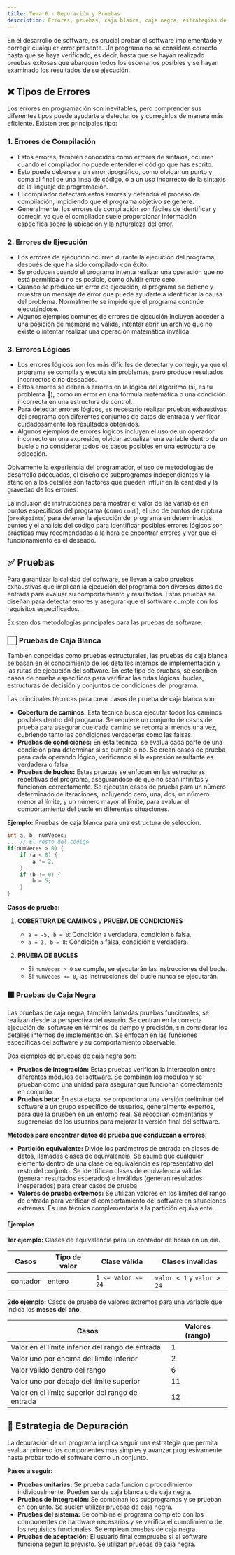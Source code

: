 ```yaml
---
title: Tema 6 - Depuración y Pruebas
description: Errores, pruebas, caja blanca, caja negra, estrategias de depuración...
---
```


En el desarrollo de software, es crucial probar el software implementado y corregir cualquier error presente. Un programa no se considera correcto hasta que se haya verificado, es decir, hasta que se hayan realizado pruebas exitosas que abarquen todos los escenarios posibles y se hayan examinado los resultados de su ejecución.

## ❌ Tipos de Errores

Los errores en programación son inevitables, pero comprender sus diferentes tipos puede ayudarte a detectarlos y corregirlos de manera más eficiente. Existen tres principales tipo:

### **1. Errores de Compilación**

- Estos errores, también conocidos como errores de sintaxis, ocurren cuando el compilador no puede entender el código que has escrito.
- Esto puede deberse a un error tipográfico, como olvidar un punto y coma al final de una línea de código, o a un uso incorrecto de la sintaxis de la linguaje de programación.
- El compilador detectará estos errores y detendrá el proceso de compilación, impidiendo que el programa objetivo se genere.
- Generalmente, los errores de compilación son fáciles de identificar y corregir, ya que el compilador suele proporcionar información específica sobre la ubicación y la naturaleza del error.

### **2. Errores de Ejecución**

- Los errores de ejecución ocurren durante la ejecución del programa, después de que ha sido compilado con éxito.
- Se producen cuando el programa intenta realizar una operación que no está permitida o no es posible, como dividir entre cero.
- Cuando se produce un error de ejecución, el programa se detiene y muestra un mensaje de error que puede ayudarte a identificar la causa del problema. Normalmente se impide que el programa continúe ejecutándose.
- Algunos ejemplos comunes de errores de ejecución incluyen acceder a una posición de memoria no válida, intentar abrir un archivo que no existe o intentar realizar una operación matemática inválida.

### **3. Errores Lógicos**

- Los errores lógicos son los más difíciles de detectar y corregir, ya que el programa se compila y ejecuta sin problemas, pero produce resultados incorrectos o no deseados.
- Estos errores se deben a errores en la lógica del algoritmo (sí, es tu problema 🤑), como un error en una fórmula matemática o una condición incorrecta en una estructura de control.
- Para detectar errores lógicos, es necesario realizar pruebas exhaustivas del programa con diferentes conjuntos de datos de entrada y verificar cuidadosamente los resultados obtenidos.
- Algunos ejemplos de errores lógicos incluyen el uso de un operador incorrecto en una expresión, olvidar actualizar una variable dentro de un bucle o no
  considerar todos los casos posibles en una estructura de selección.

Obivamente la experiencia del programador, el uso de metodologías de desarrollo adecuadas, el diseño de subprogramas independientes y la atención a los detalles
son factores que pueden influir en la cantidad y la gravedad de los errores.

La inclusión de instrucciones para mostrar el valor de las variables en puntos específicos del programa (como `cout`), el uso de puntos de ruptura (`breakpoints`) para
detener la ejecución del programa en determinados puntos y el análisis del código para identificar posibles errores lógicos son prácticas muy recomendadas a la
hora de encontrar errores y ver que el funcionamiento es el deseado.

## ✅ Pruebas

Para garantizar la calidad del software, se llevan a cabo pruebas exhaustivas que implican la ejecución del programa con diversos datos de entrada para evaluar
su comportamiento y resultados. Estas pruebas se diseñan para detectar errores y asegurar que el software cumple con los requisitos especificados.

Existen dos metodologías principales para las pruebas de software:

### ⬜ Pruebas de Caja Blanca

También conocidas como pruebas estructurales, las pruebas de caja blanca se basan en el conocimiento de los detalles internos de implementación y las rutas
de ejecución del software. En este tipo de pruebas, se escriben casos de prueba específicos para verificar las rutas lógicas, bucles, estructuras de decisión
y conjuntos de condiciones del programa.

Las principales técnicas para crear casos de prueba de caja blanca son:

- **Cobertura de caminos:** Esta técnica busca ejecutar todos los caminos posibles dentro del programa. Se requiere un conjunto de casos de prueba
  para asegurar que cada camino se recorra al menos una vez, cubriendo tanto las condiciones verdaderas como las falsas.
- **Pruebas de condiciones:** En esta técnica, se evalúa cada parte de una condición para determinar si se cumple o no. Se crean casos de prueba
  para cada operando lógico, verificando si la expresión resultante es verdadera o falsa.
- **Pruebas de bucles:** Estas pruebas se enfocan en las estructuras repetitivas del programa, asegurándose de que no sean infinitas y funcionen correctamente.
  Se ejecutan casos de prueba para un número determinado de iteraciones, incluyendo cero, una, dos, un número menor al límite, y un número mayor al límite, para evaluar el comportamiento del bucle en diferentes situaciones.

**Ejemplo:** Pruebas de caja blanca para una estructura de selección.

```c++
int a, b, numVeces;
... // El resto del código
if(numVeces > 0) {
    if (a < 0) {
        a *= 2;
    }
    if (b != 0) {
        b = 5;
    }
}
```

**Casos de prueba:**

1. **COBERTURA DE CAMINOS** y **PRUEBA DE CONDICIONES**

   - `a = -5, b = 0`: Condición `a` verdadera, condición `b` falsa.
   - `a = 3, b = 8`: Condición `a` falsa, condición `b` verdadera.

2. **PRUEBA DE BUCLES**
   - Si `numVeces > 0` se cumple, se ejecutarán las instrucciones del bucle.
   - Si `numVeces <= 0`, las instrucciones del bucle nunca se ejecutarán.

### ⬛ Pruebas de Caja Negra

Las pruebas de caja negra, también llamadas pruebas funcionales, se realizan desde la perspectiva del usuario. Se centran en la correcta ejecución del software
en términos de tiempo y precisión, sin considerar los detalles internos de implementación. Se enfocan en las funciones específicas del software y su comportamiento observable.

Dos ejemplos de pruebas de caja negra son:

- **Pruebas de integración:** Estas pruebas verifican la interacción entre diferentes módulos del software. Se combinan los módulos y
  se prueban como una unidad para asegurar que funcionan correctamente en conjunto.
- **Pruebas beta:** En esta etapa, se proporciona una versión preliminar del software a un grupo específico de usuarios, generalmente expertos, para que la
  prueben en un entorno real. Se recopilan comentarios y sugerencias de los usuarios para mejorar la versión final del software.

**Métodos para encontrar datos de prueba que conduzcan a errores:**

- **Partición equivalente:** Divide los parámetros de entrada en clases de datos, llamadas clases de equivalencia. Se asume que cualquier elemento dentro de
  una clase de equivalencia es representativo del resto del conjunto. Se identifican clases de equivalencia válidas (generan resultados esperados) e inválidas (generan resultados inesperados)
  para crear casos de prueba.
- **Valores de prueba extremos:** Se utilizan valores en los límites del rango de entrada para verificar el comportamiento del software en situaciones extremas.
  Es una técnica complementaria a la partición equivalente.

#### Ejemplos

**1er ejemplo:** Clases de equivalencia para un contador de horas en un día.

| Casos    | Tipo de valor | Clase válida       | Clases inválidas           |
| -------- | ------------- | ------------------ | -------------------------- |
| contador | entero        | `1 <= valor <= 24` | `valor < 1` y `valor > 24` |

**2do ejemplo:** Casos de prueba de valores extremos para una variable que indica los **meses del año**.

| Casos                                            | Valores (rango) |
| ------------------------------------------------ | --------------- |
| Valor en el límite inferior del rango de entrada | 1               |
| Valor uno por encima del límite inferior         | 2               |
| Valor válido dentro del rango                    | 6               |
| Valor uno por debajo del límite superior         | 11              |
| Valor en el límite superior del rango de entrada | 12              |

## 🔎 Estrategia de Depuración

La depuración de un programa implica seguir una estrategia que permita evaluar primero los componentes más simples y avanzar progresivamente
hasta probar todo el software como un conjunto.

**Pasos a seguir:**

- **Pruebas unitarias:** Se prueba cada función o procedimiento individualmente. Pueden ser de caja blanca o de caja negra.
- **Pruebas de integración:** Se combinan los subprogramas y se prueban en conjunto. Se suelen utilizar pruebas de caja negra.
- **Pruebas del sistema:** Se combina el programa completo con los componentes de hardware necesarios y se verifica el cumplimiento de
  los requisitos funcionales. Se emplean pruebas de caja negra.
- **Pruebas de aceptación:** El usuario final comprueba si el software funciona según lo previsto. Se utilizan pruebas de caja negra.
